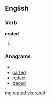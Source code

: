 ==English==
===Verb===
'''crated'''
# {{past of|[[crate]]}}

===Anagrams===
* {{alphagram|acdert}}
* [[carted#English|carted]]
* [[redact#English|redact]]
* [[traced#English|traced]]

[[mg:crated]]
[[vi:crated]]